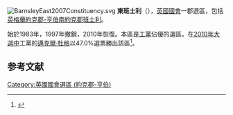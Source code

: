 [[File:BarnsleyEast2007Constituency.svg|right]]
'''東班士利'''（{{lang-en|Barnsley East}}），[[英國|英國]][[英國國會|國會]]一郡選區，包括[[英格蘭|英格蘭]][[約克郡-亨伯|約克郡-亨伯]][[南約克郡|南約克郡]][[班士利|班士利]]。

始於1983年，1997年撤銷，2010年恢復。本區是[[工黨_(英國)|工黨]]佔優的選區。在[[2010年英國大選|2010年大選中]]工黨的[[邁克爾·杜格|邁克爾·杜格]]以47.0%選票勝出該區<ref name="">{{cite news
|publisher=[[英國廣播公司|英國廣播公司]]
|date=2010年5月7日
|title=Election 2010/Constituency/Barnsley East
|url=http://news.bbc.co.uk/1/shared/election2010/results/constituency/a13.stm
|accessdate=2010年9月15日
|archive-date=2010年4月30日
|archive-url=https://web.archive.org/web/20100430220959/http://news.bbc.co.uk/1/shared/election2010/results/constituency/a13.stm
|dead-url=no
}}</ref>。

==参考文献==
<div class="references-small">
<references></references>
</div>

{{DEFAULTSORT:Barnsley East (UK Parliament constituency)}}
[[Category:英國國會選區_(約克郡-亨伯)|Category:英國國會選區 (約克郡-亨伯)]]